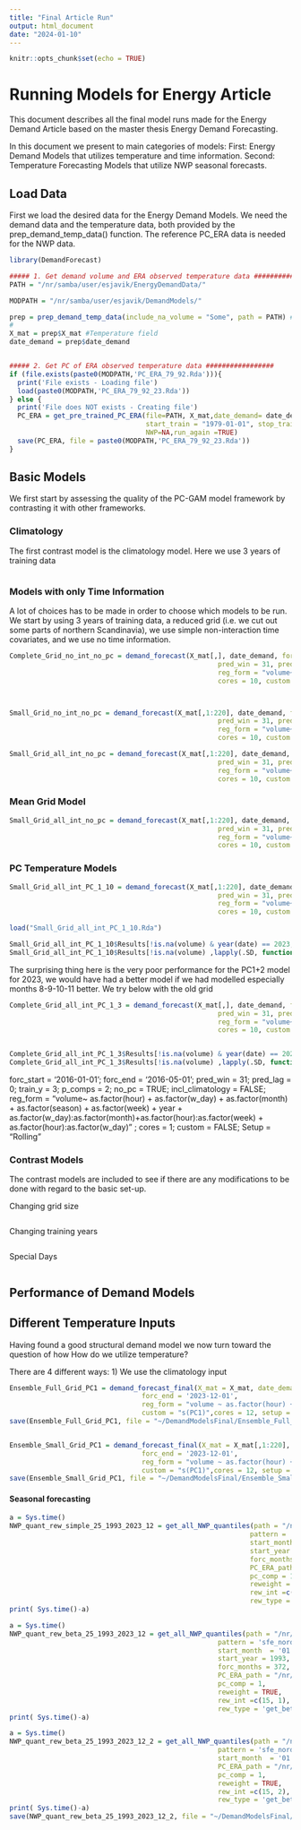 ```yaml
---
title: "Final Article Run"
output: html_document
date: "2024-01-10"
---
```


```r
knitr::opts_chunk$set(echo = TRUE)
```

# Running Models for Energy Article

This document describes all the final model runs made for the Energy Demand Article based on the master thesis Energy Demand Forecasting.



In this document we present to main categories of models: 
First: Energy Demand Models that utilizes temperature and time information. 
Second: Temperature Forecasting Models that utilize NWP seasonal forecasts. 


## Load Data
First we load the desired data for the Energy Demand Models. We need the demand data and the temperature data, both provided by the prep_demand_temp_data() function. The reference PC_ERA data is needed for the NWP data. 

```r
    
library(DemandForecast)

##### 1. Get demand volume and ERA observed temperature data #################
PATH = "/nr/samba/user/esjavik/EnergyDemandData/"

MODPATH = "/nr/samba/user/esjavik/DemandModels/"

prep = prep_demand_temp_data(include_na_volume = "Some", path = PATH) #Include NA to get pre-trained
#
X_mat = prep$X_mat #Temperature field
date_demand = prep$date_demand


##### 2. Get PC of ERA observed temperature data #################
if (file.exists(paste0(MODPATH,'PC_ERA_79_92.Rda'))){
  print('File exists - Loading file')
  load(paste0(MODPATH,'PC_ERA_79_92_23.Rda'))
} else {
  print('File does NOT exists - Creating file')
  PC_ERA = get_pre_trained_PC_ERA(file=PATH, X_mat,date_demand= date_demand,
                                  start_train = "1979-01-01", stop_train="1992-12-31", start_test = "1993-01-01", stop_test="2023-12-31",
                                  NWP=NA,run_again =TRUE)
  save(PC_ERA, file = paste0(MODPATH,'PC_ERA_79_92_23.Rda'))
}
```


## Basic Models
We first start by assessing the quality of the PC-GAM model framework by contrasting it with other frameworks. 

### Climatology
The first contrast model is the climatology model. Here we use 3 years of training data 

```r

```


### Models with only Time Information
A lot of choices has to be made in order to choose which models to be run. 
We start by using 3 years of training data, a reduced grid (i.e. we cut out some parts of northern Scandinavia), we use simple non-interaction time covariates, and we use no time information. 


```r

Complete_Grid_no_int_no_pc = demand_forecast(X_mat[,], date_demand, forc_start = '2016-01-01', forc_end = '2023-12-01',
                                                    pred_win = 31, pred_lag = 0, train_y = 3, p_comps = 0, no_pc = TRUE, incl_climatology = TRUE,
                                                    reg_form = "volume~ as.factor(hour) + as.factor(w_day) + as.factor(month) + as.factor(season) + as.factor(week) + year" ,
                                                    cores = 10, custom = FALSE, Setup = "Rolling")



Small_Grid_no_int_no_pc = demand_forecast(X_mat[,1:220], date_demand, forc_start = '2016-01-01', forc_end = '2023-12-01',
                                                    pred_win = 31, pred_lag = 0, train_y = 3, p_comps = 0, no_pc = TRUE, incl_climatology = TRUE,
                                                    reg_form = "volume~ as.factor(hour) + as.factor(w_day) + as.factor(month) + as.factor(season) + as.factor(week) + year" ,
                                                    cores = 10, custom = FALSE, Setup = "Rolling")
```



```r

Small_Grid_all_int_no_pc = demand_forecast(X_mat[,1:220], date_demand, forc_start = '2016-01-01', forc_end = '2023-12-01',
                                                    pred_win = 31, pred_lag = 0, train_y = 3, p_comps = 0, no_pc = TRUE, incl_climatology = TRUE,
                                                    reg_form = "volume~ as.factor(hour) + as.factor(w_day) + as.factor(month) + as.factor(season) + as.factor(week) + year + as.factor(w_day):as.factor(month)+as.factor(hour):as.factor(week) + as.factor(hour):as.factor(w_day) " ,
                                                    cores = 10, custom = FALSE, Setup = "Rolling")
```




### Mean Grid Model
```r

Small_Grid_all_int_no_pc = demand_forecast(X_mat[,1:220], date_demand, forc_start = '2016-01-01', forc_end = '2023-12-01',
                                                    pred_win = 31, pred_lag = 0, train_y = 3, p_comps = 0, no_pc = TRUE, incl_climatology = TRUE,
                                                    reg_form = "volume~ as.factor(hour) + as.factor(w_day) + as.factor(month) + as.factor(season) + as.factor(week) + year + as.factor(w_day):as.factor(month)+as.factor(hour):as.factor(week) + as.factor(hour):as.factor(w_day) " ,
                                                    cores = 10, custom = FALSE, Setup = "Rolling")
```



### PC Temperature Models
```r

Small_Grid_all_int_PC_1_10 = demand_forecast(X_mat[,1:220], date_demand, forc_start = '2016-01-01', forc_end = '2023-12-01',
                                                    pred_win = 31, pred_lag = 0, train_y = 3, p_comps = 10, no_pc = TRUE, incl_climatology = TRUE,
                                                    reg_form = "volume~ as.factor(hour) + as.factor(w_day) + as.factor(month) + as.factor(season) + as.factor(week) + year + as.factor(w_day):as.factor(month)+as.factor(hour):as.factor(week) + as.factor(hour):as.factor(w_day) " ,
                                                    cores = 10, custom = FALSE, Setup = "Rolling")

load("Small_Grid_all_int_PC_1_10.Rda")

Small_Grid_all_int_PC_1_10$Results[!is.na(volume) & year(date) == 2023,lapply(.SD, function(x) {sqrt(mean((volume-x)**2))}), .SDcols = paste0('pred_', seq(1:11))]
Small_Grid_all_int_PC_1_10$Results[!is.na(volume) ,lapply(.SD, function(x) {sqrt(mean((volume-x)**2))}), .SDcols = paste0('pred_', seq(1:4)), by = .(month(date), year(date))]

```

The surprising thing here is the very poor performance for the PC1+2 model for 2023, we would have had a better model if we had modelled especially months 8-9-10-11 better. We try below with the old grid

```r

Complete_Grid_all_int_PC_1_3 = demand_forecast(X_mat[,], date_demand, forc_start = '2016-01-01', forc_end = '2023-12-01',
                                                    pred_win = 31, pred_lag = 0, train_y = 3, p_comps = 3, no_pc = TRUE, incl_climatology = TRUE,
                                                    reg_form = "volume~ as.factor(hour) + as.factor(w_day) + as.factor(month) + as.factor(season) + as.factor(week) + year + as.factor(w_day):as.factor(month)+as.factor(hour):as.factor(week) + as.factor(hour):as.factor(w_day) " ,
                                                    cores = 10, custom = FALSE, Setup = "Rolling")


Complete_Grid_all_int_PC_1_3$Results[!is.na(volume) & year(date) == 2023,lapply(.SD, function(x) {sqrt(mean((volume-x)**2))}), .SDcols = paste0('pred_', seq(1:11))]
Complete_Grid_all_int_PC_1_3$Results[!is.na(volume) ,lapply(.SD, function(x) {sqrt(mean((volume-x)**2))}), .SDcols = paste0('pred_', seq(1:4)), by = .(month(date), year(date))]
```


forc_start = '2016-01-01'; forc_end = '2016-05-01';
                                                    pred_win = 31; pred_lag = 0; train_y = 3; p_comps = 2; no_pc = TRUE; incl_climatology = FALSE;
                                                    reg_form = "volume~ as.factor(hour) + as.factor(w_day) + as.factor(month) + as.factor(season) + as.factor(week) 
                                                    + year + as.factor(w_day):as.factor(month)+as.factor(hour):as.factor(week) + as.factor(hour):as.factor(w_day) " ;
                                                    cores = 1; custom = FALSE; Setup = "Rolling"


### Contrast Models
The contrast models are included to see if there are any modifications to be done with regard to the basic set-up. 

Changing grid size
```r

```
Changing training years
```r

```
Special Days
```r

```


## Performance of Demand Models



## Different Temperature Inputs

Having found a good structural demand model we now turn toward the question of how 
How do we utilize temperature? 

There are 4 different ways: 
1) We use the climatology input 


```r
Ensemble_Full_Grid_PC1 = demand_forecast_final(X_mat = X_mat, date_demand = date_demand,forc_start ='2016-01-01', p_comps = 1,
                                 forc_end = '2023-12-01', 
                                 reg_form = "volume ~ as.factor(hour) + as.factor(w_day) + as.factor(week) + as.factor(month) + as.factor(season) + year + as.factor(w_day):as.factor(month) +as.factor(hour):as.factor(week) + as.factor(hour):as.factor(w_day)",
                                 custom = "s(PC1)",cores = 12, setup = "Rolling_final_ensemble")
save(Ensemble_Full_Grid_PC1, file = "~/DemandModelsFinal/Ensemble_Full_Grid_PC1.Rda")


Ensemble_Small_Grid_PC1 = demand_forecast_final(X_mat = X_mat[,1:220], date_demand = date_demand,forc_start ='2016-01-01',p_comps = 1,
                                 forc_end = '2023-12-01', 
                                 reg_form = "volume ~ as.factor(hour) + as.factor(w_day) + as.factor(week) + as.factor(month) + as.factor(season) + year + as.factor(w_day):as.factor(month) +as.factor(hour):as.factor(week) + as.factor(hour):as.factor(w_day)",
                                 custom = "s(PC1)",cores = 12, setup = "Rolling_final_ensemble")
save(Ensemble_Small_Grid_PC1, file = "~/DemandModelsFinal/Ensemble_Small_Grid_PC1.Rda")

```






#### Seasonal forecasting
```r
a = Sys.time()
NWP_quant_rew_simple_25_1993_2023_12 = get_all_NWP_quantiles(path = "/nr/samba/user/esjavik//bigdisk3/pro/sfe_daily_nordic_temperature/",
                                                            pattern = 'sfe_nordic_temperature_',
                                                            start_month  = '01',
                                                            start_year = 1993,
                                                            forc_months = 372,
                                                            PC_ERA_path = "/nr/samba/user/esjavik/DemandModels/PC_ERA_79_92_23.Rda",
                                                            pc_comp = 1,
                                                            reweight = TRUE,
                                                            rew_int =c(15, 1),
                                                            rew_type ='get_simple_weights')
print( Sys.time()-a)

a = Sys.time()
NWP_quant_rew_beta_25_1993_2023_12 = get_all_NWP_quantiles(path = "/nr/samba/user/esjavik//bigdisk3/pro/sfe_daily_nordic_temperature/",
                                                    pattern = 'sfe_nordic_temperature_',
                                                    start_month  = '01', 
                                                    start_year = 1993, 
                                                    forc_months = 372,
                                                    PC_ERA_path = "/nr/samba/user/esjavik/DemandModels/PC_ERA_79_92_23.Rda",
                                                    pc_comp = 1,
                                                    reweight = TRUE, 
                                                    rew_int =c(15, 1), 
                                                    rew_type = 'get_beta_weights') 
print( Sys.time()-a)

a = Sys.time()                                                                                          
NWP_quant_rew_beta_25_1993_2023_12_2 = get_all_NWP_quantiles(path = "/nr/samba/user/esjavik//bigdisk3/pro/sfe_daily_nordic_temperature/",
                                                    pattern = 'sfe_nordic_temperature_',
                                                    start_month  = '01', start_year = 1993, forc_months = 372,
                                                    PC_ERA_path = "/nr/samba/user/esjavik/DemandModels/PC_ERA_79_92_23.Rda",
                                                    pc_comp = 1,                                                            
                                                    reweight = TRUE, 
                                                    rew_int =c(15, 2), 
                                                    rew_type = 'get_beta_weights') 
print( Sys.time()-a)
save(NWP_quant_rew_beta_25_1993_2023_12_2, file = "~/DemandModelsFinal/NWP_quant_rew_beta_25_1993_2023_12_2.Rda")


```

